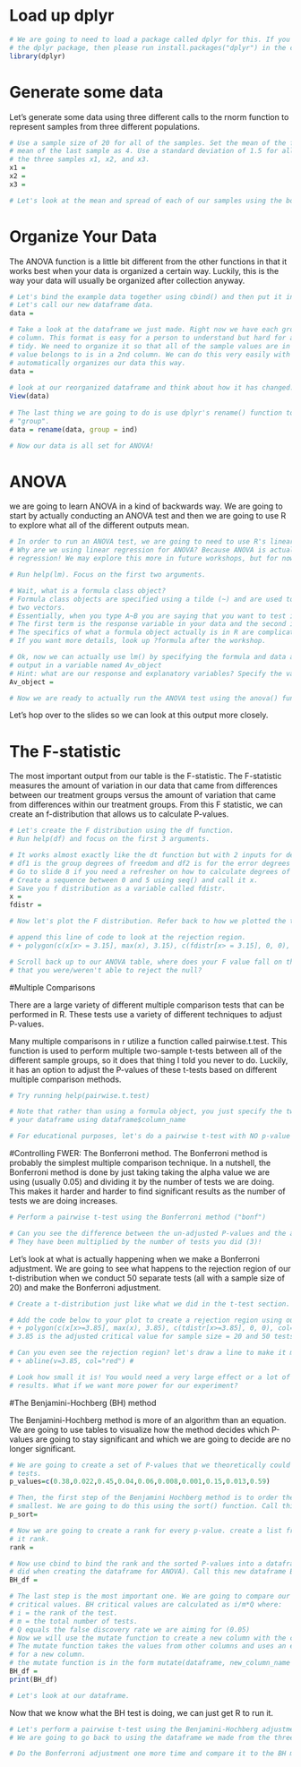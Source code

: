 # Load up dplyr
```r
# We are going to need to load a package called dplyr for this. If you do not have 
# the dplyr package, then please run install.packages("dplyr") in the console first.
library(dplyr)
```

# Generate some data
Let's generate some data using three different calls to the rnorm function to represent samples from three different populations.
```r
# Use a sample size of 20 for all of the samples. Set the mean of the first two samples as 2 and set the 
# mean of the last sample as 4. Use a standard deviation of 1.5 for all samples. We are going to call
# the three samples x1, x2, and x3. 
x1 =
x2 =
x3 =

# Let's look at the mean and spread of each of our samples using the boxplot() function. 

```

# Organize Your Data
The ANOVA function is a little bit different from the other functions in that it works best when your data is organized a certain way. Luckily, this is the way your data will usually be organized after collection anyway.
```r
# Let's bind the example data together using cbind() and then put it into a dataframe with data.frame(). 
# Let's call our new dataframe data. 
data = 

# Take a look at the dataframe we just made. Right now we have each group organized into a different 
# column. This format is easy for a person to understand but hard for a computer to understand. It is not
# tidy. We need to organize it so that all of the sample values are in one column and the group each 
# value belongs to is in a 2nd column. We can do this very easily with the stack() function which 
# automatically organizes our data this way. 
data = 
  
# look at our reorganized dataframe and think about how it has changed. 
View(data)  
  
# The last thing we are going to do is use dplyr's rename() function to change the column name "ind" to 
# "group".
data = rename(data, group = ind)

# Now our data is all set for ANOVA!
```

# ANOVA
we are going to learn ANOVA in a kind of backwards way. We are going to start by actually conducting an ANOVA test and then we are going to use R to explore what all of the different outputs mean. 

```r
# In order to run an ANOVA test, we are going to need to use R's linear regression function lm()
# Why are we using linear regression for ANOVA? Because ANOVA is actually a special application of linear
# regression! We may explore this more in future workshops, but for now do not worry about it. 

# Run help(lm). Focus on the first two arguments. 

# Wait, what is a formula class object? 
# Formula class objects are specified using a tilde (~) and are used to specify a relationship between 
# two vectors.
# Essentially, when you type A~B you are saying that you want to test if variable A is dependent on B.
# The first term is the response variable in your data and the second is the explanatory variable. 
# The specifics of what a formula object actually is in R are complicated and beyond this workshop. 
# If you want more details, look up ?formula after the workshop.  

# Ok, now we can actually use lm() by specifying the formula and data arguments. Run lm and save the 
# output in a variable named Av_object
# Hint: what are our response and explanatory variables? Specify the variables using the column names.
Av_object = 

# Now we are ready to actually run the ANOVA test using the anova() function. 

```
Let's hop over to the slides so we can look at this output more closely. 

# The F-statistic
The most important output from our table is the F-statistic. The F-statistic measures the amount of variation in our data that came from differences between our treatment groups versus the amount of variation that came from differences within our treatment groups. From this F statistic, we can create an f-distribution that allows us to calculate P-values. 
```r
# Let's create the F distribution using the df function.
# Run help(df) and focus on the first 3 arguments. 

# It works almost exactly like the dt function but with 2 inputs for degrees of freedom. 
# df1 is the group degrees of freedom and df2 is for the error degrees of freedom. 
# Go to slide 8 if you need a refresher on how to calculate degrees of freedom. 
# Create a sequence between 0 and 5 using seq() and call it x. 
# Save you f distribution as a variable called fdistr. 
x =
fdistr =

# Now let's plot the F distribution. Refer back to how we plotted the t-distribution. 

# append this line of code to look at the rejection region.
# + polygon(c(x[x> = 3.15], max(x), 3.15), c(fdistr[x> = 3.15], 0, 0), col = "red") #

# Scroll back up to our ANOVA table, where does your F value fall on this graph? does it make sense 
# that you were/weren't able to reject the null?
```

#Multiple Comparisons

There are a large variety of different multiple comparison tests that can be performed in R. These tests use a variety of different techniques to adjust P-values. 

Many multiple comparisons in r utilize a function called pairwise.t.test. This function is used to perform multiple two-sample t-tests between all of the different sample groups, so it does that thing I told you never to do. Luckily, it has an option to adjust the P-values of these t-tests based on different multiple comparison methods. 
```r
# Try running help(pairwise.t.test)

# Note that rather than using a formula object, you just specify the two columns you are looking at in 
# your dataframe using dataframe$column_name

# For educational purposes, let's do a pairwise t-test with NO p-value adjustment whatsoever ("none"). 

```

#Controlling FWER: The Bonferroni method. 
The Bonferroni method is probably the simplest multiple comparison technique. In a nutshell, the Bonferroni method is done by just taking taking the alpha value we are using (usually 0.05) and dividing it by the number of tests we are doing. This makes it harder and harder to find significant results as the number of tests we are doing increases. 

```r
# Perform a pairwise t-test using the Bonferroni method ("bonf")

# Can you see the difference between the un-adjusted P-values and the adjusted P-values? 
# They have been multiplied by the number of tests you did (3)!
```

Let's look at what is actually happening when we make a Bonferroni adjustment. We are going to see what happens to the rejection region of our t-distribution when we conduct 50 separate tests (all with a sample size of 20) and make the Bonferroni adjustment. 
```r
# Create a t-distribution just like what we did in the t-test section.

# Add the code below to your plot to create a rejection region using our altered P-value. 
# + polygon(c(x[x>=3.85], max(x), 3.85), c(tdistr[x>=3.85], 0, 0), col="red") #
# 3.85 is the adjusted critical value for sample size = 20 and 50 tests. 

# Can you even see the rejection region? let's draw a line to make it more clear.
# + abline(v=3.85, col="red") #

# Look how small it is! You would need a very large effect or a lot of power to find any significant 
# results. What if we want more power for our experiment? 

```

#The Benjamini-Hochberg (BH) method

The Benjamini-Hochberg method is more of an algorithm than an equation. We are going to use tables to visualize how the method decides which P-values are going to stay significant and which we are going to decide are no longer significant. 

```r
# We are going to create a set of P-values that we theoretically could have gotten from performing 10 
# tests. 
p_values=c(0.38,0.022,0.45,0.04,0.06,0.008,0.001,0.15,0.013,0.59)

# Then, the first step of the Benjamini Hochberg method is to order the P-values from largest to 
# smallest. We are going to do this using the sort() function. Call this sorted vector p_sort
p_sort= 

# Now we are going to create a rank for every p-value. create a list from 1 to 10 using c() and call
# it rank.  
rank =

# Now use cbind to bind the rank and the sorted P-values into a dataframe (should be familiar to what we
# did when creating the dataframe for ANOVA). Call this new dataframe BH_df. 
BH_df = 

# The last step is the most important one. We are going to compare our ordered P-values to a set of BH 
# critical values. BH critical values are calculated as i/m*Q where:
# i = the rank of the test. 
# m = the total number of tests. 
# Q equals the false discovery rate we are aiming for (0.05)
# Now we will use the mutate function to create a new column with the critical values for each test.
# The mutate function takes the values from other columns and uses an equation to calculate the values 
# for a new column. 
# the mutate function is in the form mutate(dataframe, new_column_name = equation)
BH_df = 
print(BH_df)

# Let's look at our dataframe. 
```

Now that we know what the BH test is doing, we can just get R to run it. 

```r
# Let's perform a pairwise t-test using the Benjamini-Hochberg adjustment. 
# We are going to go back to using the dataframe we made from the three samples we made at the beginning # of this workshop (the one we called data).

```

```r
# Do the Bonferroni adjustment one more time and compare it to the BH method.

```
